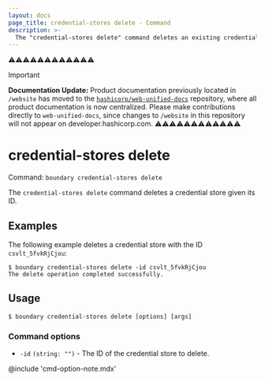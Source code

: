 ```yaml
---
layout: docs
page_title: credential-stores delete - Command
description: >-
  The "credential-stores delete" command deletes an existing credential store resource.
---
```


⚠️⚠️⚠️⚠️⚠️⚠️⚠️⚠️⚠️⚠️⚠️⚠️
> [!IMPORTANT]  
> **Documentation Update:** Product documentation previously located in `/website` has moved to the [`hashicorp/web-unified-docs`](https://github.com/hashicorp/web-unified-docs) repository, where all product documentation is now centralized. Please make contributions directly to `web-unified-docs`, since changes to `/website` in this repository will not appear on developer.hashicorp.com.
⚠️⚠️⚠️⚠️⚠️⚠️⚠️⚠️⚠️⚠️⚠️⚠️

# credential-stores delete

Command: `boundary credential-stores delete`

The `credential-stores delete` command deletes a credential store given its ID.

## Examples

The following example deletes a credential store with the ID `csvlt_5fvkRjCjou`:

```shell-session
$ boundary credential-stores delete -id csvlt_5fvkRjCjou
The delete operation completed successfully.
```

## Usage

<CodeBlockConfig hideClipboard>

```shell-session
$ boundary credential-stores delete [options] [args]
```

</CodeBlockConfig>


### Command options

- `-id` `(string: "")` - The ID of the credential store to delete.

@include 'cmd-option-note.mdx'
